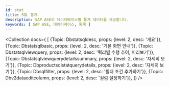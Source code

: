 ```yaml
---
id: stat
title: SQL 통계
description: SAP ASE의 데이터베이스별 통계 데이터를 제공합니다.
keywords: [ SAP ASE, 데이터베이스, 통계 ]
---
```



<Collection docs={
  [
    {Topic: Dbstatsqldesc, props: {level: 2, desc: '개요'}},
    {Topic: Dbstatsqlbasic, props: {level: 2, desc: '기본 화면 안내'}},
    {Topic: Dbstatsqlviewquery, props: {level: 2, desc: '쿼리별 수행 추이, 미리보기'}},
    {Topic: Dbstatsqlviewquerydetailssummary, props: {level: 2, desc: '자세히 보기'}},
    {Topic: Dbproductsqlstatquerydetails, props: {level: 2, desc: '자세히 보기'}},
    {Topic: Dbsqlfilter, props: {level: 2, desc: '필터 조건 추가하기'}},
    {Topic: Dbv2dataeditcolumn, props: {level: 2, desc: '컬럼 설정하기'}},
  ]}
/>